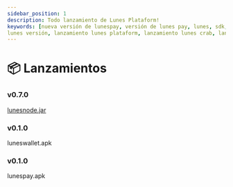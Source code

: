 ```yaml
---
sidebar_position: 1
description: Todo lanzamiento de Lunes Plataform!
keywords: [nueva versión de lunespay, versión de lunes pay, lunes, sdk, versión de lunes node , 
lunes versión, lanzamiento lunes plataform, lanzamiento lunes crab, lanzamiento lunes pay]
---
```



# 📦 Lanzamientos


<Tabs>
  <TabItem value="node" label="node" default>
  <h3>v0.7.0</h3>

  [lunesnode.jar](https://github.com/lunes-platform/lunesnode/releases/download/0.0.7/lunesnode-latest.jar)

  </TabItem>
  <TabItem value="wallet" label="wallet" default>
<h3>v0.1.0</h3>

luneswallet.apk

  </TabItem>

  <TabItem value="pay" label="pay" default>
<h3>v0.1.0</h3>

lunespay.apk

  </TabItem>
</Tabs>
